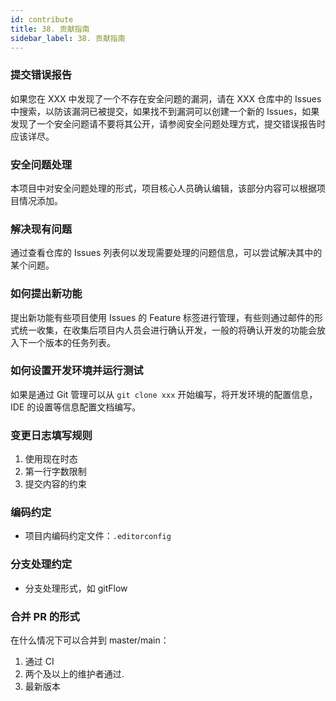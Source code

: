 ```yaml
---
id: contribute
title: 38. 贡献指南
sidebar_label: 38. 贡献指南
---
```


### 提交错误报告

如果您在 XXX 中发现了一个不存在安全问题的漏洞，请在 XXX 仓库中的 Issues 中搜索，以防该漏洞已被提交，如果找不到漏洞可以创建一个新的 Issues，如果发现了一个安全问题请不要将其公开，请参阅安全问题处理方式，提交错误报告时应该详尽。

### 安全问题处理

本项目中对安全问题处理的形式，项目核心人员确认编辑，该部分内容可以根据项目情况添加。

### 解决现有问题

通过查看仓库的 Issues 列表何以发现需要处理的问题信息，可以尝试解决其中的某个问题。

### 如何提出新功能

提出新功能有些项目使用 Issues 的 Feature 标签进行管理，有些则通过邮件的形式统一收集，在收集后项目内人员会进行确认开发，一般的将确认开发的功能会放入下一个版本的任务列表。

### 如何设置开发环境并运行测试

如果是通过 Git 管理可以从 `git clone xxx` 开始编写，将开发环境的配置信息，IDE 的设置等信息配置文档编写。

### 变更日志填写规则

1. 使用现在时态
2. 第一行字数限制
3. 提交内容的约束

### 编码约定

- 项目内编码约定文件：`.editorconfig`

### 分支处理约定

- 分支处理形式，如 gitFlow

### 合并 PR 的形式

在什么情况下可以合并到 master/main：

1. 通过 CI
2. 两个及以上的维护者通过.
3. 最新版本

